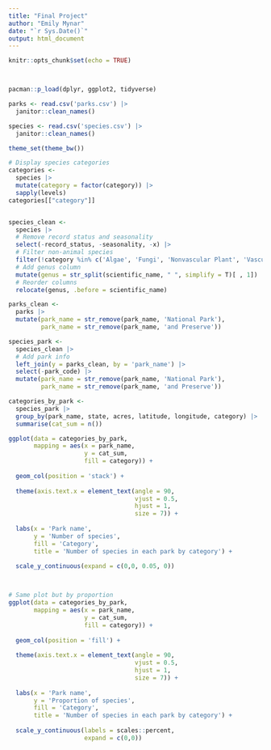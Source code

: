 ```yaml
---
title: "Final Project"
author: "Emily Mynar"
date: "`r Sys.Date()`"
output: html_document
---
```


```r
knitr::opts_chunk$set(echo = TRUE)



pacman::p_load(dplyr, ggplot2, tidyverse)

parks <- read.csv('parks.csv') |>
  janitor::clean_names()

species <- read.csv('species.csv') |>
  janitor::clean_names() 

theme_set(theme_bw())

```


```r

# Display species categories
categories <-
  species |>
  mutate(category = factor(category)) |>
  sapply(levels)
categories[["category"]]


species_clean <-
  species |>
  # Remove record status and seasonality
  select(-record_status, -seasonality, -x) |>
  # Filter non-animal species
  filter(!category %in% c('Algae', 'Fungi', 'Nonvascular Plant', 'Vascular Plant')) |>
  # Add genus column
  mutate(genus = str_split(scientific_name, " ", simplify = T)[ , 1]) |>
  # Reorder columns
  relocate(genus, .before = scientific_name)

parks_clean <-
  parks |>
  mutate(park_name = str_remove(park_name, 'National Park'),
         park_name = str_remove(park_name, 'and Preserve'))

species_park <-
  species_clean |>
  # Add park info
  left_join(y = parks_clean, by = 'park_name') |>
  select(-park_code) |>
  mutate(park_name = str_remove(park_name, 'National Park'),
         park_name = str_remove(park_name, 'and Preserve'))


```



```r

categories_by_park <-
  species_park |>
  group_by(park_name, state, acres, latitude, longitude, category) |>
  summarise(cat_sum = n())

ggplot(data = categories_by_park,
       mapping = aes(x = park_name,
                     y = cat_sum,
                     fill = category)) +
  
  geom_col(position = 'stack') +
  
  theme(axis.text.x = element_text(angle = 90, 
                                   vjust = 0.5, 
                                   hjust = 1,
                                   size = 7)) +
  
  labs(x = 'Park name',
       y = 'Number of species',
       fill = 'Category',
       title = 'Number of species in each park by category') +
  
  scale_y_continuous(expand = c(0,0, 0.05, 0)) 



# Same plot but by proportion
ggplot(data = categories_by_park,
       mapping = aes(x = park_name,
                     y = cat_sum,
                     fill = category)) +
  
  geom_col(position = 'fill') +
  
  theme(axis.text.x = element_text(angle = 90, 
                                   vjust = 0.5, 
                                   hjust = 1,
                                   size = 7)) +
  
  labs(x = 'Park name',
       y = 'Proportion of species',
       fill = 'Category',
       title = 'Number of species in each park by category') +
  
  scale_y_continuous(labels = scales::percent,
                     expand = c(0,0)) 
  
  

```


